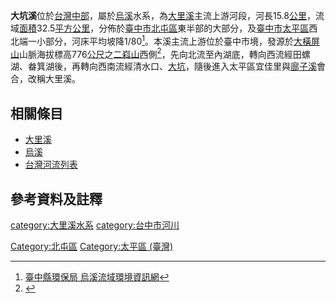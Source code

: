 {{Infobox River
  | river_name      = 大坑溪
  | other_name      = 
  | image_name      = 
  | image_size      = 
  | caption         = 
  | origin          = [[二嵙山|二嵙山]]
  | mouth           = 太平區宜佳里
  | progression     = [[大里溪|大里溪]]
  | basin_countries = 
  | location        = [[臺中市|臺中市]][[北屯區|北屯區]]、[[太平區_(臺中市)|太平區]]
  | length          = {{convert|15.8|km|mi|0}}
  | elevation       = {{convert|776|m|0}}
  | mouth_elevation = 
  | discharge       = 
  | watershed       = {{convert|32.5|km2|sqmi|0}}
}}
'''大坑溪'''位於[[台灣中部|台灣中部]]，屬於[[烏溪|烏溪]]水系，為[[大里溪|大里溪]]主流上游河段，河長15.8[[公里|公里]]，流域[[面積|面積]]32.5[[平方公里|平方公里]]，分佈於[[臺中市|臺中市]][[北屯區|北屯區]]東半部的大部分，及[[臺中市|臺中市]][[太平區_(臺中市)|太平區]]西北端一小部分，河床平均坡降1/80<ref>[http://bumf.teepb.gov.tw/river/link1-22.html 臺中縣環保局 烏溪流域環境資訊網]{{dead link|date=2017年12月 |bot=InternetArchiveBot |fix-attempted=yes }}</ref>。本溪主流上游位於臺中市境，發源於[[大橫屏山|大橫屏山]]山脈海拔標高776[[公尺|公尺]]之[[二嵙山|二嵙山]]西側<ref>{{Cite web |url=http://web.thu.edu.tw/deborah/www/index2/stream/dadu/dadu.gif |title=溯溪館 烏溪流域圖 |access-date=2008-03-01 |archive-date=2020-08-06 |archive-url=https://web.archive.org/web/20200806025132/http://web.thu.edu.tw/deborah/www/index2/stream/dadu/dadu.gif |dead-url=no }}</ref>，先向北流至內湖底，轉向西流經田螺湖、畚箕湖後，再轉向西南流經清水口、[[大坑_(臺中市)|大坑]]，隨後進入太平區宜佳里與[[廍子溪|廍子溪]]會合，改稱大里溪。

==相關條目==
*[[大里溪|大里溪]]
*[[烏溪|烏溪]]
*[[台灣河流列表|台灣河流列表]]

==參考資料及註釋==
{{reflist}}

{{烏溪}}
{{台灣河流}}

[[category:大里溪水系|category:大里溪水系]]
[[category:台中市河川|category:台中市河川]]
[[Category:北屯區|Category:北屯區]]
[[Category:太平區_(臺灣)|Category:太平區 (臺灣)]]